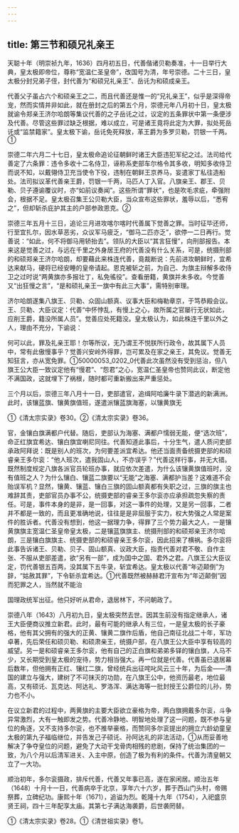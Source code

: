 ```yaml
---
---
---
```

title: 第三节和硕兄礼亲王
---



天聪十年（明崇祯九年，1636）四月初五日，代善偕诸贝勒奏准，十一日举行大典，皇太极即帝位，尊称“宽温仁圣皇帝”，改国号为清，年号崇德。二十三日，皇太极分封兄弟子侄，封代善为“和硕兄礼亲王”、岳讬为和硕成亲王。

代善父子虽占六个和硕亲王之二，而且代善还是惟一的“兄礼亲王”，似乎是深得帝宠，然而实情并非如此，就在册封之后的第五个月，崇德元年八月初十日，皇太极就谕令郑亲王济尔哈朗等集议代善的之子岳讬之过，议定的五条罪状中第一条便涉及代善。尽管这些罪过缺乏根据，难以成立，可是诸王竟将此定为大罪，拟处死岳讬或“监禁籍家”。皇太极下谕，岳讬免死释放，革王爵为多罗贝勒，罚银一千两。①

崇德二年六月二十七日，皇太极命追论征朝鲜时诸王大臣违犯军纪之过。法司给代善定了六条罪：违令多收十二名侍卫，诬称系吏部车尔格令其多收，明知多收侍卫而说不知，以戴翎侍卫充当使令下役，违制在朝鲜王京养马，妄遣家丁私往造船处。法司拟议革代善亲王爵，罚银一千两，马匹人丁入官。八旗亲王、郡王、贝勒、贝子遵谕覆议时，亦“如前议奏闻”。这些所谓“罪状”，也是吹毛求疵，牵强附会，根据不足。皇太极召集王公贝勒大臣，当众宣布这些罪状，羞辱以后，“悉宥之”，但却斩杀庇护其主的户部参政恩克。②

崇德三年五月十三日，追论三月进攻喀尔喀时代善属下觉善之罪。当时征毕还师，行至宜扎尔，因水草恶劣，众议军马疲乏，“御马二匹亦乏”，欲停一二日再行。觉善说：“如此，何不将御马用轿抬去”。领队的大臣以“其言狂慢”，向刑部报告。本来这是觉善之过，与远在千里之外身居王府的代善没有什么关系，可是，统摄刑部的和硕郑亲王济尔哈朗，却要藉此来株连代善，竟裁断说：先前进攻朝鲜时，宜希达来献马，硬将已经安睡的皇帝请起。恩克被斩之前，为自己、为旗主辩解多收侍卫之过时说“两黄旗亦多报壮丁，私免徭役”。查看册籍，黄旗并未多收。今觉善又“出狂慢之言”，“是和硕礼亲王一旗中有此三大事”，需特别审理。

济尔哈朗遂集八旗王、贝勒、众固山额真、议事大臣和梅勒章京，于笃恭殿会议。王、贝勒、大臣议定：代善“中怀悖乱，有慢上之心，故所属之官屡行无状如此，应削王爵，籍没所属人员”。觉善应处死籍没。皇太极认为，如此株连千里以外之人，理由不充分，下谕说：

何可以此，罪及礼亲王耶！尔等所议，无乃谓王不悦朕所行政令，故其属下人员中，常有此傲慢事乎？觉善兴安岭外得罪，岂可累及在家之亲王，其免议。觉善无知狂言，亦从宽免罪。①50000053_0202_0代善此次虽然没有受到惩治，但八旗王公大臣一致议定他有“慢君”、“怨君”之心，宽温仁圣皇帝也赞同此议，断定他不满国政，这就埋下了祸根，随时都可重新搬出来严重惩处。

三个月以后，崇德三年八月十一日，吏部遣官，追缉阿哈廉牛录下潜逃的新满洲。此时，该镶蓝旗、镶黄旗值班，遂遣派镶蓝旗海塞，以镶黄旗无

①《清太宗实录》卷30。②《清太宗实录》卷36。

官，金镶白旗满都户代替。随后，吏部认为海塞、满都户懦弱无能，便“选次班”，命正红旗宜希达、镶白旗宜喇尼同往。代善知道此事后，十分生气，遣人质问吏部承政阿拜说：既是别人的班次，为何要差派宜希达。他还当面责备统摄吏部的和硕睿亲王多尔衮：“他人班次，遣我固山人，不亦误乎？”代善这样行事，并无大错。既然制度规定八旗各派官员轮班办事，就应依次差遣，为什么该镶黄旗值班时，没有值班之人？为什么镶白、镶蓝二旗要以“无能”之海塞、满都护当差？这难道不会贻误军机？显然，镶黄、镶蓝、镶白三旗的固山额真都有失职之过，三旗的旗主也难辞其责，吏部官员办事不公，统摄吏部的睿亲王多尔衮亦应承担疏忽失察的责任。可是，事件本身的是非，是一回事，对这一事件的处理，又是另一回事，二者并不都是一致的，而且更准确地说，往往是是非屈服于实力，权大势强之人常是案件的胜诉者。代善没有想到，他这一据理力争，得罪了三个势力最大之人，一是镶黄旗旗主宽温仁圣皇帝皇太极，二是镶蓝旗旗主、统摄刑部的和硕郑亲王济尔哈朗，三是镶白旗旗主、统摄吏部的和硕睿亲王多尔衮，因此招来了横祸。多尔衮将此事告诉诸王、贝勒、贝子、固山额真、议政大臣，指责代善对君不敬、自作主张、不服从吏部差遣，欲“另有一部”，成为国中之国、君外之君。八旗王公大臣议定，罚代善银五百两，没其属下五牛录，斩宜希达。皇太极以代善“年迈颠倒”为辞，“姑赦其罪”，下令斩杀宜希达。①代善既然被赫赫君汗宣布为“年迈颠倒”因而犯罪之人，当然就不能治

国理政统军出征。他只好听从君命，退居林下，不问朝政了。

崇德八年（1643）八月初九日，皇太极突然去世。因其生前没有指定继承人，诸王大臣便商议推立新君。此时，最有可能的继承人有三位，一是皇太极的长子豪格，他有其父拥有的强大的正黄、镶黄二旗作后盾，他自己南征北战二十年，军功卓著，先后荣任和硕贝勒、和硕肃亲王，统摄户部，在八旗王公大臣中享有较高的威望。另一是和硕睿亲王多尔衮，他有自己的正白旗和弟弟多铎的镶白旗，人马不少，又长期受到皇太极的宠待，势力相当强大。再一位就是代善。代善虽已退居幕后数年，但他拥有正红、镶红二旗，曾经统兵出征咤叱风云三十年，为后金——清国的建立与强大，建树了不可抹灭的功勋，在八旗王公中，他资历最老，地位最高，又有硕讬、瓦克达、阿达礼、罗洛浑、满达海等一批封授王公爵位的儿孙，势力也不小。

在议立新君的过程中，两黄旗的主要大臣欲立豪格为帝，两白旗拥戴多尔衮，斗争异常激烈，大有一触即发之势。代善冷静地、明智地处理了这一问题，既不参与皇位的角逐，又不支持多尔衮，也不推举豪格，而赞同多尔衮提出的拥立六龄幼童皇太极的第九子福临继位，并告发己子硕讬、孙阿达礼的非法活动，①从而妥善地解决了争夺皇位的问题，避免了大动干戈骨肉相残的悲剧，保持了统治集团的一致，为八个月以后清军进关、入主中原，创造了极为有利的条件。代善为清皇朝又立了一大功。

顺治初年，多尔衮摄政，排斥代善，代善又年事已高，遂在家闲居。顺治五年（1648）十月十一日，代善病卒于北京，享年六十六岁，葬于西山门头村，帝赐祭葬，立碑纪功。康熙十年（1671），追谥为烈。乾隆十九年（1754），入祀盛京贤王祠，四十三年配享太庙。其第七子满达海袭爵，后世袭罔替。

①《清太宗实录》卷28。①《清世祖实录》卷1。